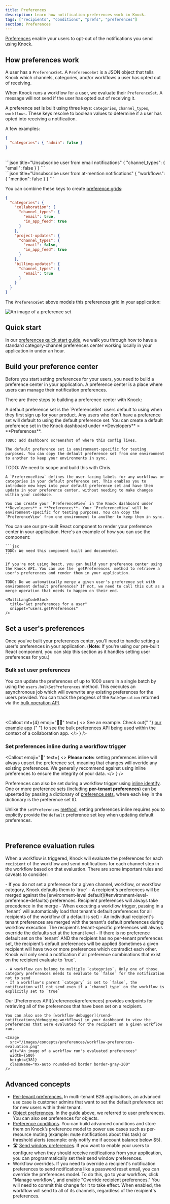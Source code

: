 ```yaml
---
title: Preferences
description: Learn how notification preferences work in Knock.
tags: ["recipients", "conditions", "prefs", "preferences"]
section: Preferences
---
```


[Preferences](/reference#preferences) enable your users to opt-out of the notifications you send using Knock.

## How preferences work

A user has a `PreferenceSet`. A `PreferenceSet` is a JSON object that tells Knock which channels, categories, and/or workflows a user has opted out of receiving.

When Knock runs a workflow for a user, we evaluate their `PreferenceSet`. A message will not send if the user has opted out of receiving it.

A preference set is built using three keys: `categories`, `channel_types`, `workflows`. These keys resolve to boolean values to determine if a user has opted into receiving a notification.

A few examples:

```json title="Unsubscribe user from admin category notifications"
{
  "categories": { "admin": false }
}
```

<br/>
```json title="Unsubscribe user from email notifications"
{
  "channel_types": { "email": false }
}
```
<br/>
```json title="Unsubscribe user from at-mention notifications"
{
  "workflows": { "mention": false }
}
```

You can combine these keys to create [preference grids](https://knock-in-app-notifications-react.vercel.app/preferences):

```json title="A preference grid for categories and channels"
{
  "categories": {
    "collaboration": {
      "channel_types": {
        "email": true,
        "in_app_feed": true
      }
    },
    "project-updates": {
      "channel_types": {
        "email": false,
        "in_app_feed": true
      }
    },
    "billing-updates": {
      "channel_types": {
        "email": true
      }
    }
  }
}
```

The `PreferenceSet` above models this preferences grid in your application:

<Image
  src="/images/what-is-knock/preferences.png"
  alt="An image of a preference set"
  width={1356}
  height={1452}
  className="rounded-md mx-auto border border-gray-200"
/>

## Quick start

In our [preferences quick start guide](/preferences/quick-start), we walk you through how to have a standard category-channel preferences center working locally in your application in under an hour.

## Build your preference center

Before you start setting preferences for your users, you need to build a preference center in your application. A preference center is a place where users can manage their notification preferences.

There are three steps to building a preference center with Knock:

<AccordionGroup>
  <Accordion title="1. Create a default PreferenceSet">
    A default preference set is the `PreferenceSet` users default to using when they first sign up for your product. Any users who don't have a preference set will default to using the default preference set. You can create a default preference set in the Knock dashboard under **Developers** > **Preferences**.

    TODO: add dashboard screenshot of where this config lives.

    The default preference set is environment-specific for testing purposes. You can copy the default preference set from one environment to another to keep your environments in sync.

  </Accordion>
  <Accordion title="2. Create a PreferenceView">
    TODO: We need to scope and build this with Chris. 
    
    A `PreferenceView` defines the user-facing labels for any workflows or categories in your default preference set. This enables you to introduce new keys into your default preference set and have them update in your preference center, without needing to make changes within your codebase.

    You can create your `PreferenceView` in the Knock dashboard under **Developers** > **Preferences**. Your `PreferenceView` will be environment-specific for testing purposes. You can copy the `PreferenceView` from one environment to another to keep them in sync.

  </Accordion>
  <Accordion title="3. Render your preference center">
    You can use our pre-built React component to render your preference center in your application. Here's an example of how you can use the component:

    ```jsx
    TODO: We need this component built and documented.
    ```

    If you're not using React, you can build your preference center using the Knock API. You can use the `getPreferences` method to retrieve a user's preferences and render them in your application.

    TODO: Do we automatically merge a given user's preference set with environment default preferences? If not, we need to call this out as a merge operation that needs to happen on their end.

    <MultiLangCodeBlock
      title="Get preferences for a user"
      snippet="users.getPreferences"
    />

  </Accordion>
</AccordionGroup>

## Set a user's preferences

Once you've built your preferences center, you'll need to handle setting a user's preferences in your application. (**Note:** If you're using our pre-built React component, you can skip this section as it handles setting user preferences for you.)

<MultiLangCodeBlock
  title="Set preferences for a user"
  snippet="users.setPreferences"
/>

### Bulk set user preferences

You can update the preferences of up to 1000 users in a single batch by using the `users.bulkSetPreferences` method. This executes an asynchronous job which will overwrite any existing preferences for the users provided. You can track the progress of the `BulkOperation` returned via the [bulk operation API](/reference#bulk-operations).

<MultiLangCodeBlock
  title="Bulk set preferences for many users"
  snippet="users.bulkSetPreferences"
/>

<br />

<Callout
  mt={4}
  emoji="👩‍💻"
  text={
    <>
      <span className="font-bold">See an example.</span> Check out{" "}
      <a href="https://github.com/knocklabs/knock-node-example-app/blob/main/db/seeds.ts#L103">
        our example app
      </a>{" "}
      to see the bulk preferences API being used within the context of a
      collaboration app.
    </>
  }
/>

### Set preferences inline during a workflow trigger

<Callout
  emoji="🚨"
  text={
    <>
      <strong>Please note:</strong> setting preferences inline will always
      upsert the preference set, meaning that changes will overide any existing
      preferences. We generally recommend against using inline preferences to
      ensure the integrity of your data.
    </>
  }
/>

Preferences can also be set during a workflow trigger using [inline identify](/send-notifications/triggering-workflows#identifying-recipients-inline). One or more preference sets (including **per-tenant preferences**) can be upserted by passing a dictionary of [preference sets](/concepts/preferences#recipient-preference-sets), where each key in the dictionary is the preference set ID.

Unlike the `setPreferences` [method](/managing-recipients/setting-preferences#setting-preferences), setting preferences inline requires you to explictly provide the `default` preference set key when updating default preferences.

<br />

<MultiLangCodeBlock
  title="Setting preferences during a workflow trigger"
  snippet="workflows.trigger-with-user-preferences"
/>

## Preference evaluation rules

When a workflow is triggered, Knock will evaluate the preferences for each `recipient` of the workflow and send notifications for each channel step in the workflow based on that evaluation. There are some important rules and caveats to consider:

<AccordionGroup>
  <Accordion title="General preference rules">
    - If you do not set a preference for a given channel, workflow, or workflow category, Knock defaults them to `true`
    - A recipient's preferences will be merged against the [environment-level default](#environment-level-preference-defaults) preferences. Recipient preferences will always take precedence in the merge
  </Accordion>
  <Accordion title="Tenant-specific preference rules">
    - When executing a workflow trigger, passing in a `tenant` will automatically load that tenant's default preferences for all recipients of the workflow (if a default is set)
    - An individual recipient's tenant preferences are merged with the tenant's default preferences during workflow execution. The recipient’s tenant-specific preferences will always override the defaults set at the tenant level
    - If there is no preference default set on the `tenant` AND the recipient has no per-tenant preferences set, the recipient’s default preferences will be applied
  </Accordion>
  <Accordion title="Resolving preference conflicts">
    Sometimes a given recipient will have two or more preferences which contradict each other. Knock will only send a notification if all preference combinations that exist on the recipient evaluate to `true`.

    - A workflow can belong to multiple `categories`. Only one of those category preferences needs to evaluate to `false` for the notification not to send
    - If a workflow's parent `category` is set to `false`, the notification will not send even if a `channel_type` on the workflow is explicitly set to `true`

  </Accordion>
  <Accordion title="Debugging preferences">
    Our [Preferences API](/reference#preferences) provides endpoints for retrieving all of the preferences that have been set on a recipient.

    You can also use the [workflow debugger](/send-notifications/debugging-workflows) in your dashboard to view the preferences that were evaluated for the recipient on a given workflow run.

    <Image
      src="/images/concepts/preferences/workflow-preferences-evaluation.png"
      alt="An image of a workflow run's evaluated preferences"
      width={500}
      height={381}
      className="mx-auto rounded-md border border-gray-200"
    />

  </Accordion>
</AccordionGroup>

## Advanced concepts

- [Per-tenant preferences.](/preferences/per-tenant-preferences) In multi-tenant B2B applications, an advanced use case is customer admins that want to set the default preference set for new users within their tenant.
- [Object preferences](/preferences/object-preferences). In the guide above, we referred to user preferences. You can also set preferences for objects.
- [Preference conditions](/preferences/preference-conditions). You can build advanced conditions and store them on Knock’s preference model to power use cases such as per-resource muting (example: mute notifications about this task) or threshold alerts (example: only notify me if account balance below $5).
- 🛣️ [Send window preferences](/preferences/send-window-preferences). If you want to enable your users to configure when they should receive notifications from your application, you can programmatically set their send window preferences.
- Workflow overrides. If you need to override a recipient's notification preferences to send notifications like a password reset email, you can override the preferences model. To do this, go to your workflow, click "Manage workflow", and enable "Override recipient preferences." You will need to commit this change for it to take effect. When enabled, the workflow will send to all of its channels, regardless of the recipient's preferences.
